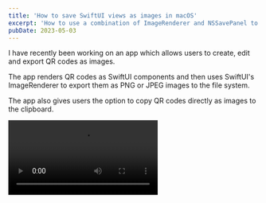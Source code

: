 ```yaml
---
title: 'How to save SwiftUI views as images in macOS'
excerpt: 'How to use a combination of ImageRenderer and NSSavePanel to save SwiftUI views as images to the macOS file system.'
pubDate: 2023-05-03
---
```



I have recently been working on an app which allows users to create, edit and export QR codes as images.

The app renders QR codes as SwiftUI components and then uses SwiftUI's ImageRenderer to export them as PNG or JPEG images to the file system.

The app also gives users the option to copy QR codes directly as images to the clipboard.

<Video src="/assets/posts/how-to-save-swiftui-views-as-images-in-macos/export-image.mp4" />

## Showing an NSSavePanel from SwiftUI

As it stands, SwiftUI does not have a native way to allow the user to save a file to disk from a macOS app using a save panel.

However, you can still use `AppKit` to create an `NSSavePanel` and present it from a SwiftUI view.

The code to show a panel that allows the user to create a new file in the file system with a specific extension is as follows:

```swift:QRCodeEditor.swift
private func showSavePanel(for type: UTType) -> URL? {
    let savePanel = NSSavePanel()
    savePanel.allowedContentTypes = [type]
    savePanel.canCreateDirectories = true
    savePanel.isExtensionHidden = false
    savePanel.title = "Save the QR Code as an image"
    savePanel.message = "Choose a folder and a name to store the image."
    savePanel.nameFieldLabel = "Image file name:"

    let response = savePanel.runModal()
    return response == .OK ? savePanel.url : nil
}
```

The function above creates an `NSSavePanel`, sets the allowed content types, shows the panel to the user using the `runModal` method and if the response is valid it then returns the URL where the new file will be created.

You can then use this private function directly from a `SwiftUI` view. In my case, I have a `ToolbarItem` with a set of `MenuButton`s that allow the user to export the QR code as an image in different formats:

```swift:QRCodeEditor.swift
struct QRCodeEditor: View {
    @ObservedObject var viewModel: QRCodeEditorViewModel

    var body: some View {
        HStack {
            QRCodeCanvas(qrCode: viewModel.qrCode)
                .frame(maxWidth: .infinity, maxHeight: .infinity, alignment: .center)

            Divider()

            Sidebar(qrCode: $viewModel.qrCode)
                .frame(idealWidth: 250, maxWidth: 250, maxHeight: .infinity)
        }
        .toolbar {
            ToolbarItem(placement: .primaryAction) {
                Menu {
                    MenuButton(image: "photo", title: "Save as PNG", action: {
                        // Show panel with PNG as the allowed content type
                        if let url = showSavePanel(for: .png) {
                            viewModel.save(at: url, with: .png)
                        }
                    })
                    MenuButton(image: "photo", title: "Save as JPEG", action: {
                        // Show panel with PNG as the allowed content type
                        if let url = showSavePanel(for: .jpeg) {
                            viewModel.save(at: url, with: .jpeg)
                        }
                    })
                    MenuButton(image: "doc.on.clipboard", title: "Copy to clipboard", action: { viewModel.copyToClipboard() })
                } label: {
                    Image(systemName: "square.and.arrow.up")
                }
            }
        }
    }
}
```

## Rendering an image from a SwiftUI view

Now that you have the URL where the user wants to save the image in the file system, you can use SwiftUI's `ImageRenderer` to render an image from a SwiftUI view and then write it to said URL:

```swift
enum ContentType {
    case jpeg
    case png
}

@MainActor func save(_ qrCode: QRCodeModel, with contentType: ContentType, at url: URL) {
    let qrCodeView = QRCodeCanvas(qrCode: qrCode).frame(width: 1024, height: 1024)
    guard let cgImage = ImageRenderer(content: qrCodeView).cgImage else {
        return
    }

    let image = NSImage(cgImage: cgImage, size: .init(width: 1024, height: 1024))
    guard let representation = image?.tiffRepresentation else { return }
    let imageRepresentation = NSBitmapImageRep(data: representation)

    let imageData: Data?
    switch contentType {
    case .jpeg: imageData = imageRepresentation?.representation(using: .jpeg, properties: [:])
    case .png: imageData = imageRepresentation?.representation(using: .png, properties: [:])
    }

    try? imageData?.write(to: url)
}
```

Note that if you want to support multiple formats like in the snippet above, you will need to create an `NSBitmapImageRep` from the image's `tiffRepresentation` and then use the `representation(using:properties:)` method to convert the image to the desired format before writing it to a file URL.

## Bonus track: Saving an image to the clipboard

As I mentioned in the introduction, the app also allows users to save the image directly to the clipboard by using a combination of `ImageRenderer` and `NSPaseteboard` calls:

```swift
@MainActor func copyToClipboard(qrCode: QRCodeModel) {
    let qrCodeView = QRCodeCanvas(qrCode: qrCode).frame(width: 1024, height: 1024)
    guard let cgImage = ImageRenderer(content: qrCodeView).cgImage else {
        return
    }

    let image = NSImage(cgImage: cgImage, size: .init(width: 1024, height: 1024))
    let pasteboard = NSPasteboard.general
    pasteBoard.clearContents()
    pasteBoard.writeObjects([image])
}
```
